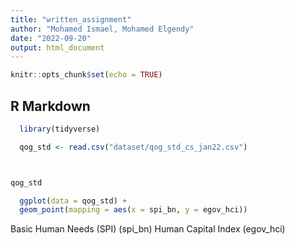 ```yaml
---
title: "written_assignment"
author: "Mohamed Ismael, Mohamed Elgendy"
date: "2022-09-20"
output: html_document
---
```


```r
knitr::opts_chunk$set(echo = TRUE)
```

## R Markdown

```r
  library(tidyverse)
```

```r
  qog_std <- read.csv("dataset/qog_std_cs_jan22.csv")



qog_std

```
```r
  ggplot(data = qog_std) +
  geom_point(mapping = aes(x = spi_bn, y = egov_hci))
```
Basic Human Needs (SPI) (spi_bn)
Human Capital Index (egov_hci)

